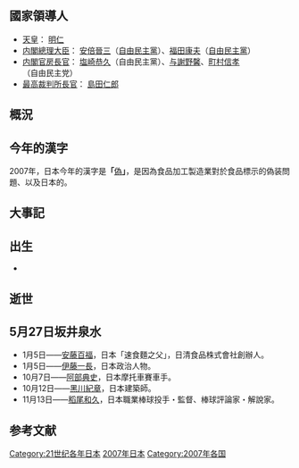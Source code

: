 {{unreferenced|time=2016-02-14T06:09:06+00:00}}
{{JapanYearTOC|2007}}
{{C20YearInTopic|2007年}}

== 國家領導人 ==
* [[天皇|天皇]]： [[明仁|明仁]]
* [[内閣總理大臣|内閣總理大臣]]： [[安倍晉三|安倍晉三]]（[[自由民主黨|自由民主黨]]）、[[福田康夫|福田康夫]]（[[自由民主黨|自由民主黨]]）
* [[内閣官房長官|内閣官房長官]]： [[塩崎恭久|塩崎恭久]]（自由民主黨）、[[与謝野馨|与謝野馨]]、[[町村信孝|町村信孝]]（自由民主党）
* [[最高裁判所長官|最高裁判所長官]]： [[島田仁郎|島田仁郎]]

== 概況 ==
==今年的漢字==
{{Sidebar
| name = YearInTopic
| style = width: 25em;
| outertitle = 2007年の漢字
| topimage = 
| topcaption =
| content1style = font-size:600%; padding-top: 40px;
| content1 = 偽
| content2style = padding-top: 10px;
| content2 = 
}}
2007年，日本今年的漢字是'''「'''[[:wikt:偽|偽]]'''」'''，是因為食品加工製造業對於食品標示的偽装問題、以及日本的{{link-ja|年金紀錄問題|年金記録問題}}。

== 大事記 ==

== 出生 ==
*

== 逝世 ==
== 5月27日坂井泉水 ==
*1月5日——[[安藤百福|安藤百福]]，日本「速食麵之父」，日清食品株式會社創辦人。
*1月5日——[[伊藤一長|伊藤一長]]，日本政治人物。
*10月7日——[[阿部典史|阿部典史]]，日本摩托車賽車手。
*10月12日——[[黑川紀章|黑川紀章]]，日本建築師。
*11月13日——[[稻尾和久|稻尾和久]]，日本職業棒球投手・監督、棒球評論家・解說家。


== 参考文献 ==
{{Reflist}}

[[Category:21世纪各年日本|Category:21世纪各年日本]]
[[Category:2007年日本|]]
[[Category:2007年各国|Category:2007年各国]]